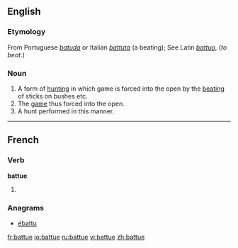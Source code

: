 ==English==

===Etymology===
From Portuguese ''[[batuda]]'' or Italian ''[[battuta]]'' (a beating); See Latin ''[[battuo]]'', (''to beat.'')

===Noun===
{{en-noun|-}}

# A form of [[hunting]] in which game is forced into the open by the [[beating]] of sticks on bushes etc.
# The [[game]] thus forced into the open.
# A hunt performed in this manner.

----

==French==

===Verb===
'''battue''' {{f}}

# {{feminine past participle of|battre|lang=French}}

===Anagrams===
* [[ébattu#French|ébattu]]

[[fr:battue]]
[[io:battue]]
[[ru:battue]]
[[vi:battue]]
[[zh:battue]]